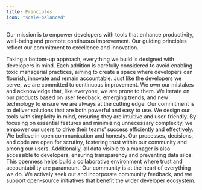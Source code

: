 ```yaml
---
title: Principles
icon: "scale-balanced"
---
```


Our mission is to empower developers with tools that enhance productivity, well-being and promote continuous improvement. Our guiding principles reflect our commitment to excellence and innovation.

<CardGroup cols={1}>
  <Card title="Developer-first" icon="brackets-curly">
    Taking a bottom-up approach, everything we build is designed with developers
    in mind. Each addition is carefully considered to avoid enabling toxic
    managerial practices, aiming to create a space where developers can
    flourish, innovate and remain accountable.
  </Card>
  <Card title="Continuous Improvement" icon="seedling">
    Just like the developers we serve, we are committed to continuous
    improvement. We own our mistakes and acknowledge that, like everyone, we are
    prone to them. We iterate on our products based on user feedback, emerging
    trends, and new technology to ensure we are always at the cutting edge.
  </Card>
  <Card title="Simple and effective" icon="crosshairs">
    Our commitment is to deliver solutions that are both powerful and easy to
    use. We design our tools with simplicity in mind, ensuring they are
    intuitive and user-friendly. By focusing on essential features and
    minimizing unnecessary complexity, we empower our users to drive their
    teams' success efficiently and effectively.
  </Card>
  <Card title="Transparency and Trust" icon="shield">
    We believe in open communication and honesty. Our processes, decisions, and
    code are open for scrutiny, fostering trust within our community and among
    our users. Additionally, all data visible to a manager is also accessible to
    developers, ensuring transparency and preventing data silos. This openness
    helps build a collaborative environment where trust and accountability are
    paramount.
  </Card>
  <Card title="Community-Driven" icon="users">
    Our community is at the heart of everything we do. We actively seek out and
    incorporate community feedback, and we support open-source initiatives that
    benefit the wider developer ecosystem.
  </Card>
</CardGroup>
